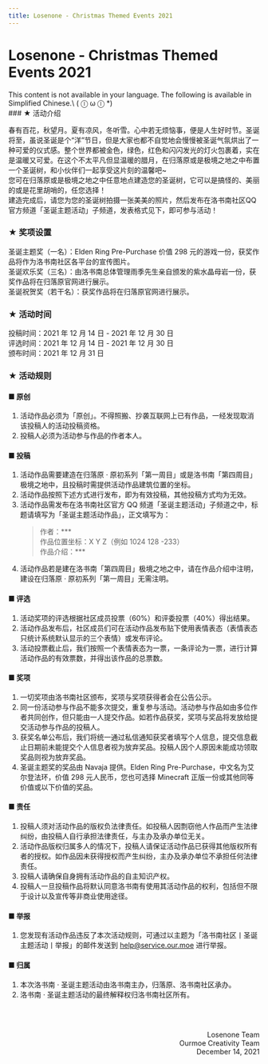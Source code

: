 ```yaml
---
title: Losenone - Christmas Themed Events 2021
---
```




# Losenone - Christmas Themed Events 2021

<Callout type="error" emoji="️🚫">
  This content is not available in your language. The following is available in Simplified Chinese.\
   ( ⓛ ω ⓛ &#42;)
</Callout>

<br />
### ★ 活动介绍

春有百花，秋望月。夏有凉风，冬听雪。心中若无烦恼事，便是人生好时节。圣诞将至，虽说圣诞是个“洋”节日，但是大家也都不自觉地会慢慢被圣诞气氛烘出了一种可爱的仪式感。整个世界都被金色，绿色，红色和闪闪发光的灯火包裹着，实在是温暖又可爱。在这个不太平凡但显温暖的腊月，在归落原或是极境之地之中布置一个圣诞树，和小伙伴们一起享受这片刻的温馨吧&#126;\
您可在归落原或是极境之地之中任意地点建造您的圣诞树，它可以是搞怪的、美丽的或是花里胡哨的，任您选择！\
建造完成后，请您为您的圣诞树拍摄一张美美的照片，然后发布在洛书南社区QQ官方频道「圣诞主题活动」子频道，发表格式见下，即可参与活动！


### ★ 奖项设置

圣诞主题奖（一名）：Elden Ring Pre-Purchase 价值 298 元的游戏一份，获奖作品将作为洛书南社区各平台的宣传图片。\
圣诞欢乐奖（三名）：由洛书南总体管理雨季先生亲自颁发的紫水晶母岩一份，获奖作品将在归落原官网进行展示。\
圣诞祝贺奖（若干名）：获奖作品将在归落原官网进行展示。


### ★ 活动时间

投稿时间：2021 年 12 月 14 日 - 2021 年 12 月 30 日\
评选时间：2021 年 12 月 14 日 - 2021 年 12 月 30 日\
颁布时间：2021 年 12 月 31 日


### ★ 活动规则

#### ■ 原创
1. 活动作品必须为「原创」。不得照搬、抄袭互联网上已有作品，一经发现取消该投稿人的活动投稿资格。
2. 投稿人必须为活动参与作品的作者本人。

#### ■ 投稿
1. 活动作品需要建造在归落原 · 原初系列「第一周目」或是洛书南「第四周目」极境之地中，且投稿时需提供活动作品建筑位置的坐标。
2. 活动作品按照下述方式进行发布，即为有效投稿，其他投稿方式均为无效。
3. 活动作品需发布在洛书南社区官方 QQ 频道「圣诞主题活动」子频道之中，标题请填写为「圣诞主题活动作品」，正文填写为：
    > 作者：&#42;&#42;&#42;\
    > 作品位置坐标：X Y Z（例如 1024 128 -233）\
    > 作品介绍：&#42;&#42;&#42;
4. 活动作品若是建在洛书南「第四周目」极境之地之中，请在作品介绍中注明，建设在归落原 · 原初系列「第一周目」无需注明。

#### ■ 评选
1. 活动奖项的评选根据社区成员投票（60%）和评委投票（40%）得出结果。
2. 活动作品发布后，社区成员们可在活动作品发布贴下使用表情表态（表情表态只统计系统默认显示的三个表情）或发布评论。
3. 活动投票截止后，我们按照一个表情表态为一票，一条评论为一票，进行计算活动作品的有效票数，并得出该作品的总票数。

#### ■ 奖项
1. 一切奖项由洛书南社区颁布，奖项与奖项获得者会在公告公示。
2. 同一份活动参与作品不能多次提交，重复参与活动。活动参与作品如由多位作者共同创作，但只能由一人提交作品。如若作品获奖，奖项与奖品将发放给提交活动参与作品的投稿人。 
3. 获奖名单公布后，我们将统一通过私信通知获奖者填写个人信息，提交信息截止日期前未能提交个人信息者视为放弃奖品。投稿人因个人原因未能成功领取奖品则视为放弃奖品。
4. 圣诞主题奖的奖品由 Navaja 提供。Elden Ring Pre-Purchase，中文名为艾尔登法环，价值 298 元人民币，您也可选择 Minecraft 正版一份或其他同等价值或以下价值的奖品。

#### ■ 责任
1. 投稿人须对活动作品的版权负法律责任。如投稿人因剽窃他人作品而产生法律纠纷，由投稿人自行承担法律责任，与主办及承办单位无关。
2. 活动作品版权归属多人的情况下，投稿人请保证活动作品已获得其他版权所有者的授权。如作品因未获得授权而产生纠纷，主办及承办单位不承担任何法律责任。
3. 投稿人请确保自身拥有活动作品的自主知识产权。 
4. 投稿人一旦投稿作品将默认同意洛书南有使用其活动作品的权利，包括但不限于设计以及宣传等非商业使用途径。 

#### ■ 举报
1. 您发现有活动作品违反了本次活动规则，可通过以主题为「洛书南社区丨圣诞主题活动丨举报」的邮件发送到 help@service.our.moe 进行举报。

#### ■ 归属
1. 本次洛书南 · 圣诞主题活动由洛书南主办，归落原、洛书南社区承办。
2. 洛书南 · 圣诞主题活动的最终解释权归洛书南社区所有。

<br /><br /><p align="right">Losenone Team<br />Ourmoe Creativity Team<br />December 14, 2021</p>